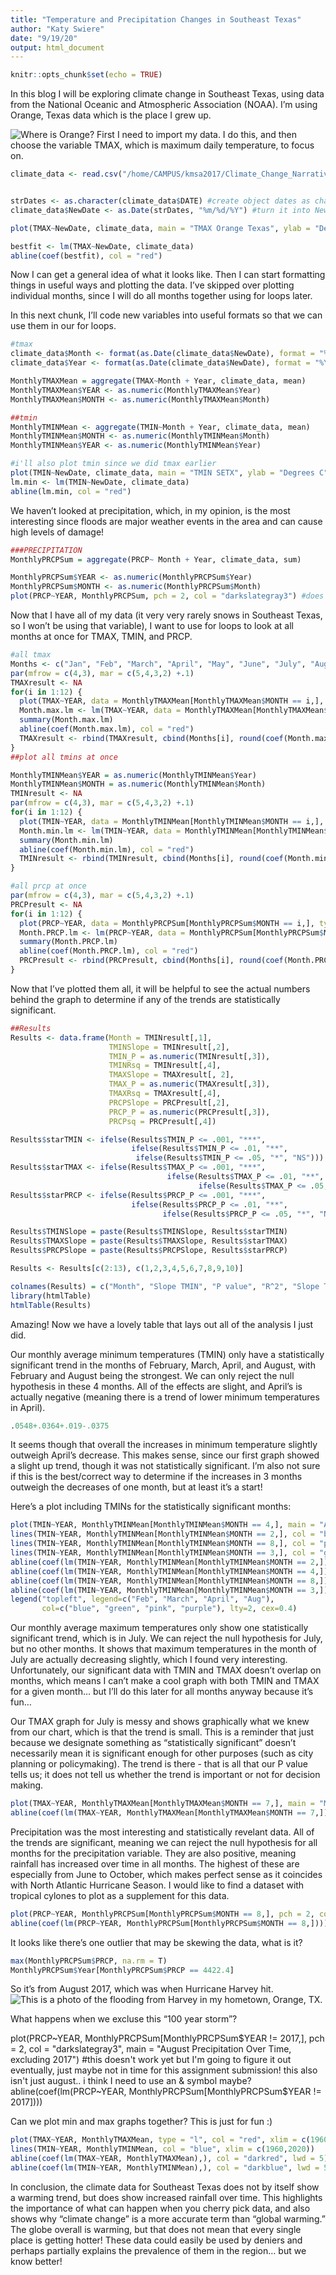 ```yaml
---
title: "Temperature and Precipitation Changes in Southeast Texas"
author: "Katy Swiere"
date: "9/19/20"
output: html_document
---
```


```r
knitr::opts_chunk$set(echo = TRUE)
```

In this blog I will be exploring climate change in Southeast Texas, using data from the National Oceanic and Atmospheric Association (NOAA). I'm using Orange, Texas data which is the place I grew up.

![Where is Orange?](mapoforange.png)
First I need to import my data. I do this, and then choose the variable TMAX, which is maximum daily temperature, to focus on. 

```r
climate_data <- read.csv("/home/CAMPUS/kmsa2017/Climate_Change_Narratives/Student_Folders/Swiere/Swiere_OrangeTX_DataNEW.csv")


strDates <- as.character(climate_data$DATE) #create object dates as characters
climate_data$NewDate <- as.Date(strDates, "%m/%d/%Y") #turn it into New Date

plot(TMAX~NewDate, climate_data, main = "TMAX Orange Texas", ylab = "Degrees C", xlab = "Time", type = "l") 

bestfit <- lm(TMAX~NewDate, climate_data)
abline(coef(bestfit), col = "red")
```

Now I can get a general idea of what it looks like. Then I can start formatting things in useful ways and plotting the data. I've skipped over plotting individual months, since I will do all months together using for loops later.

In this next chunk, I'll code new variables into useful formats so that we can use them in our for loops.
```r
#tmax
climate_data$Month <- format(as.Date(climate_data$NewDate), format = "%m")
climate_data$Year <- format(as.Date(climate_data$NewDate), format = "%Y")

MonthlyTMAXMean = aggregate(TMAX~Month + Year, climate_data, mean)
MonthlyTMAXMean$YEAR <- as.numeric(MonthlyTMAXMean$Year)
MonthlyTMAXMean$MONTH <- as.numeric(MonthlyTMAXMean$Month)

##tmin
MonthlyTMINMean <- aggregate(TMIN~Month + Year, climate_data, mean)
MonthlyTMINMean$MONTH <- as.numeric(MonthlyTMINMean$Month)
MonthlyTMINMean$YEAR <- as.numeric(MonthlyTMINMean$Year)

#i'll also plot tmin since we did tmax earlier 
plot(TMIN~NewDate, climate_data, main = "TMIN SETX", ylab = "Degrees C", xlab = "Time", type = "l")
lm.min <- lm(TMIN~NewDate, climate_data)
abline(lm.min, col = "red")
```

We haven't looked at precipitation, which, in my opinion, is the most interesting since floods are major weather events in the area and can cause high levels of damage!
```r

###PRECIPITATION
MonthlyPRCPSum = aggregate(PRCP~ Month + Year, climate_data, sum)

MonthlyPRCPSum$YEAR <- as.numeric(MonthlyPRCPSum$Year)
MonthlyPRCPSum$MONTH <- as.numeric(MonthlyPRCPSum$Month)
plot(PRCP~YEAR, MonthlyPRCPSum, pch = 2, col = "darkslategray3") #does the triangle kind of remind you of a raindrop? ;) 

```

Now that I have all of my data (it very very rarely snows in Southeast Texas, so I won't be using that variable), I want to use for loops to look at all months at once for TMAX, TMIN, and PRCP. 

```r
#all tmax
Months <- c("Jan", "Feb", "March", "April", "May", "June", "July", "Aug", "Sept", "Oct", "Nov", "Dec")
par(mfrow = c(4,3), mar = c(5,4,3,2) +.1)
TMAXresult <- NA
for(i in 1:12) {
  plot(TMAX~YEAR, data = MonthlyTMAXMean[MonthlyTMAXMean$MONTH == i,], ty = "l", las = 1, xlim = c(1960,2020), main = Months[i])
  Month.max.lm <- lm(TMAX~YEAR, data = MonthlyTMAXMean[MonthlyTMAXMean$MONTH == i,])
  summary(Month.max.lm)
  abline(coef(Month.max.lm), col = "red")
  TMAXresult <- rbind(TMAXresult, cbind(Months[i], round(coef(Month.max.lm)[2],4), round(summary(Month.max.lm)$coefficients[2,4],4), round(summary(Month.max.lm)$r.squared,3)))
}
##plot all tmins at once

MonthlyTMINMean$YEAR = as.numeric(MonthlyTMINMean$Year)
MonthlyTMINMean$MONTH = as.numeric(MonthlyTMINMean$Month)
TMINresult <- NA
par(mfrow = c(4,3), mar = c(5,4,3,2) +.1)
for(i in 1:12) {
  plot(TMIN~YEAR, data = MonthlyTMINMean[MonthlyTMINMean$MONTH == i,], ty = "l", las = 1, xlim = c(1960,2020), main = Months[i])
  Month.min.lm <- lm(TMIN~YEAR, data = MonthlyTMINMean[MonthlyTMINMean$MONTH == i,])
  summary(Month.min.lm)
  abline(coef(Month.min.lm), col = "red")
  TMINresult <- rbind(TMINresult, cbind(Months[i], round(coef(Month.min.lm)[2],4), round(summary(Month.min.lm)$coefficients[2,4],4), round(summary(Month.min.lm)$r.squared,3)))
}

#all prcp at once
par(mfrow = c(4,3), mar = c(5,4,3,2) +.1)
PRCPresult <- NA
for(i in 1:12) {
  plot(PRCP~YEAR, data = MonthlyPRCPSum[MonthlyPRCPSum$MONTH == i,], ty = "l", las = 1, xlim = c(1960,2020), main = Months[i])
  Month.PRCP.lm <- lm(PRCP~YEAR, data = MonthlyPRCPSum[MonthlyPRCPSum$MONTH == i,])
  summary(Month.PRCP.lm)
  abline(coef(Month.PRCP.lm), col = "red")
  PRCPresult <- rbind(PRCPresult, cbind(Months[i], round(coef(Month.PRCP.lm)[2],4), round(summary(Month.PRCP.lm)$coefficients[2,4],4), round(summary(Month.PRCP.lm)$r.squared,3)))
}
```
Now that I've plotted them all, it will be helpful to see the actual numbers behind the graph to determine if any of the trends are statistically significant. 

```r
##Results
Results <- data.frame(Month = TMINresult[,1],
                      TMINSlope = TMINresult[,2],
                      TMIN_P = as.numeric(TMINresult[,3]),
                      TMINRsq = TMINresult[,4],
                      TMAXSlope = TMAXresult[, 2],
                      TMAX_P = as.numeric(TMAXresult[,3]),
                      TMAXRsq = TMAXresult[,4],
                      PRCPSlope = PRCPresult[,2],
                      PRCP_P = as.numeric(PRCPresult[,3]),
                      PRCPsq = PRCPresult[,4])

Results$starTMIN <- ifelse(Results$TMIN_P <= .001, "***", 
                           ifelse(Results$TMIN_P <= .01, "**",
                            ifelse(Results$TMIN_P <= .05, "*", "NS")))
Results$starTMAX <- ifelse(Results$TMAX_P <= .001, "***", 
                                   ifelse(Results$TMAX_P <= .01, "**",
                                          ifelse(Results$TMAX_P <= .05, "*", "NS")))
Results$starPRCP <- ifelse(Results$PRCP_P <= .001, "***", 
                           ifelse(Results$PRCP_P <= .01, "**",
                                  ifelse(Results$PRCP_P <= .05, "*", "NS")))

Results$TMINSlope = paste(Results$TMINSlope, Results$starTMIN)
Results$TMAXSlope = paste(Results$TMAXSlope, Results$starTMAX)
Results$PRCPSlope = paste(Results$PRCPSlope, Results$starPRCP)

Results <- Results[c(2:13), c(1,2,3,4,5,6,7,8,9,10)]

colnames(Results) = c("Month", "Slope TMIN", "P value", "R^2", "Slope TMAX", "P value", "R^2", "Slope PRCP", "P Value", "R^2")
library(htmlTable)
htmlTable(Results)

```
Amazing! Now we have a lovely table that lays out all of the analysis I just did. 

Our monthly average minimum temperatures (TMIN) only have a statistically significant trend in the months of February, March, April, and August, with February and August being the strongest. We can only reject the null hypothesis in these 4 months. All of the effects are slight, and April's is actually negative (meaning there is a trend of lower minimum temperatures in April). 

```r
.0548+.0364+.019-.0375
```
It seems though that overall the increases in minimum temperature slightly outweigh April's decrease. This makes sense, since our first graph showed a slight up trend, though it was not statistically significant. I'm also not sure if this is the best/correct way to determine if the increases in 3 months outweigh the decreases of one month, but at least it's a start! 

Here's a plot including TMINs for the statistically significant months:

```r
plot(TMIN~YEAR, MonthlyTMINMean[MonthlyTMINMean$MONTH == 4,], main = "Average Minimum Temperatures in Selected Months Over Time", type = "l", col = "pink", lty = 2, ylim = c(0,25))
lines(TMIN~YEAR, MonthlyTMINMean[MonthlyTMINMean$MONTH == 2,], col = "blue", lty=2)
lines(TMIN~YEAR, MonthlyTMINMean[MonthlyTMINMean$MONTH == 8,], col = "purple", lty=2)
lines(TMIN~YEAR, MonthlyTMINMean[MonthlyTMINMean$MONTH == 3,], col = "green", lty=2)
abline(coef(lm(TMIN~YEAR, MonthlyTMINMean[MonthlyTMINMean$MONTH == 2,])), col = "blue", lwd = 2)
abline(coef(lm(TMIN~YEAR, MonthlyTMINMean[MonthlyTMINMean$MONTH == 4,])), col = "pink", lwd = 2)
abline(coef(lm(TMIN~YEAR, MonthlyTMINMean[MonthlyTMINMean$MONTH == 8,])), col = "purple", lwd = 2)
abline(coef(lm(TMIN~YEAR, MonthlyTMINMean[MonthlyTMINMean$MONTH == 3,])), col = "green", lwd = 2)
legend("topleft", legend=c("Feb", "March", "April", "Aug"),
       col=c("blue", "green", "pink", "purple"), lty=2, cex=0.4)

```


Our monthly average maximum temperatures only show one statistically significant trend, which is in July. We can reject the null hypothesis for July, but no other months. It shows that maximum temperatures in the month of July are actually decreasing slightly, which I found very interesting. Unfortunately, our significant data with TMIN and TMAX doesn't overlap on months, which means I can't make a cool graph with both TMIN and TMAX for a given month... but I'll do this later for all months anyway because it's fun...

Our TMAX graph for July is messy and shows graphically what we knew from our chart, which is that the trend is small. This is a reminder that just because we designate something as "statistically significant" doesn't necessarily mean it is significant enough for other purposes (such as city planning or policymaking). The trend is there - that is all that our P value tells us; it does not tell us whether the trend is important or not for decision making.

```r
plot(TMAX~YEAR, MonthlyTMAXMean[MonthlyTMAXMean$MONTH == 7,], main = "Maximum Temperature Averages for July Over Time", type = "l")
abline(coef(lm(TMAX~YEAR, MonthlyTMAXMean[MonthlyTMAXMean$MONTH == 7,])), col = "red", lwd = 2)
```


Precipitation was the most interesting and statistically revelant data. All of the trends are significant, meaning we can reject the null hypothesis for all months for the precipitation variable. They are also positive, meaning rainfall has increased over time in all months. The highest of these are especially from June to October, which makes perfect sense as it coincides with North Atlantic Hurricane Season. I would like to find a dataset with tropical cylones to plot as a supplement for this data.

```r
plot(PRCP~YEAR, MonthlyPRCPSum[MonthlyPRCPSum$MONTH == 8,], pch = 2, col = "darkslategray3", main = "August Precipitation Over Time")
abline(coef(lm(PRCP~YEAR, MonthlyPRCPSum[MonthlyPRCPSum$MONTH == 8,])))
```
It looks like there's one outlier that may be skewing the data, what is it?
```r
max(MonthlyPRCPSum$PRCP, na.rm = T)
MonthlyPRCPSum$Year[MonthlyPRCPSum$PRCP == 4422.4]
```
So it's from August 2017, which was when Hurricane Harvey hit. ![This is a photo of the flooding from Harvey in my hometown, Orange, TX.](harveyorange.jpg)

What happens when we excluse this "100 year storm"?

plot(PRCP~YEAR, MonthlyPRCPSum[MonthlyPRCPSum$YEAR != 2017,], pch = 2, col = "darkslategray3", main = "August Precipitation Over Time, excluding 2017") #this doesn't work yet but I'm going to figure it out eventually, just maybe not in time for this assignment submission! this also isn't just august.. i think I need to use an & symbol maybe?
abline(coef(lm(PRCP~YEAR, MonthlyPRCPSum[MonthlyPRCPSum$YEAR != 2017])))

Can we plot min and max graphs together? This is just for fun :) 
```r
plot(TMAX~YEAR, MonthlyTMAXMean, type = "l", col = "red", xlim = c(1960,2020))
lines(TMIN~YEAR, MonthlyTMINMean, col = "blue", xlim = c(1960,2020))
abline(coef(lm(TMAX~YEAR, MonthlyTMAXMean),), col = "darkred", lwd = 5)
abline(coef(lm(TMIN~YEAR, MonthlyTMINMean),), col = "darkblue", lwd = 5)
```

In conclusion, the climate data for Southeast Texas does not by itself show a warming trend, but does show increased rainfall over time. This highlights the importance of what can happen when you cherry pick data, and also shows why "climate change" is a more accurate term than "global warming." The globe overall is warming, but that does not mean that every single place is getting hotter! These data could easily be used by deniers and perhaps partially explains the prevalence of them in the region... but we know better!



